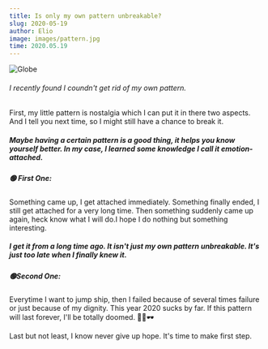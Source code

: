 ```yaml
---
title: Is only my own pattern unbreakable?
slug: 2020-05-19
author: Elio
image: images/pattern.jpg
time: 2020.05.19
---
```


![Globe](images/pattern.jpg)

###### I recently found I coundn't get rid of my own pattern.

First, my little pattern is nostalgia which I can put it in there two aspects.
And I tell you next time, so I might still have a chance to break it.

##### Maybe having a certain pattern is a good thing, it helps you know yourself better. In my case, I learned some knowledge I call it emotion-attached.

##### 🟢 First One:
Something came up, I get attached immediately. Something finally ended, I still get attached for a very long time.
Then something suddenly came up again, heck know what I will do.I hope I do nothing but something interesting.

##### I get it from a long time ago. It isn't just my own pattern unbreakable. It's just too late when I finally knew it.

##### 🟢Second One:
Everytime I want to jump ship, then I failed because of several times failure or just because of my dignity. This year 2020 sucks by far. If this pattern will last forever, I'll be totally doomed.
🎒🌂🕶

Last but not least, I know never give up hope. It's time to make first step.